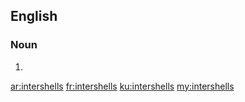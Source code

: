==English==

===Noun===
{{head|en|plural}}

# {{plural of|intershell|lang=en}}

[[ar:intershells]]
[[fr:intershells]]
[[ku:intershells]]
[[my:intershells]]